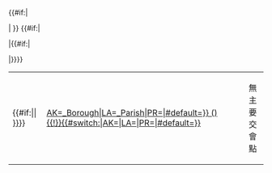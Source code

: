 <noinclude><table class=wikitable></noinclude><tr style="text-align:left">
{{#if:{{{sspan|}}}|<td rowspan={{{sspan|1}}}>{{#if:{{{state_special|}}}|{{{state_special}}}|[[{{Jct/statename|{{{state}}} }}]]}}</td>| }}
{{#if:{{{county|}}}{{{parish|}}}{{{borough|}}}{{{municipality|}}}|<td rowspan={{{cspan|1}}}>[[{{#switch:{{{state}}}|AK={{{borough}}}_Borough|LA={{{parish}}}_Parish|PR={{{municipality}}}|#default={{{county}}}}} ({{Jctint/state|1={{{state}}}}}){{!}}{{#switch:{{{state}}}|AK={{{borough}}}|LA={{{parish}}}|PR={{{municipality}}}|#default={{{county}}}}}]]<br><small>{{{county_note|}}}</small></td>|{{#if:{{{county_special|}}}|<td rowspan={{{cspan|1}}}>{{{county_special}}}<br><small>{{{county_note|}}}</small></td>|}}}}
<td colspan=8 style="text-align:center;">無主要交會點{{{ref|}}}</td></tr><noinclude></table>{{documentation}}</noinclude>